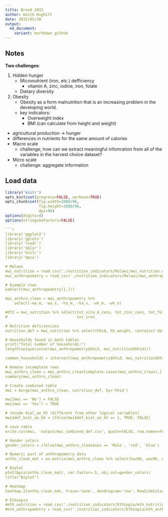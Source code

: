 ```yaml
---
title: Bread 2015
author: Keith Hughitt
date: 2015/05/30
output:
  md_document:
    variant: markdown_github
---
```


Notes
-----

**Two challenges**:

1. Hidden hunger
   - Micronutrient (iron, etc.) defficiency
        - vitamin A, zinc, iodine, iron, folate
   - Dietary diversity
2. Obesity
   - Obesity as a form malnutrition that is an increasing problem in the
     developing world.
   - key indicators:
     - Overweight index
     - BMI (can calculate from height and weight)

- agricultural production -> hunger
- differences in nutrients for the same amount of calories
- Macro scale
    - challenge; how can we extract meaningful infomration from all of the
    variables in the harvest choice dataset?
- Micro scale
    - challenge: aggregate information

Load data
---------

```r
library('knitr')
opts_knit$set(progress=FALSE, verbose=TRUE)
opts_chunk$set(fig.width=1080/96,
               fig.height=1080/96,
               dpi=96)
options(digits=4)
options(stringsAsFactors=FALSE)

```r
library('ggplot2')
library('gplots')
library('readr')
library('dplyr')
library('knitr')
library('bpca')

# Malawi
mwi_nutrition = read_csv('./nutrition_indicators/Malawi/mwi_nutrition.csv')
mwi_anthropometry = read_csv('./nutrition_indicators/Malawi/mwi_anthropometry.csv')

# Example rows
kable(t(mwi_anthropometry[1,]))

mwi_anthro_clean = mwi_anthropometry %>% 
    select(-wa_m, -wa_s, -ha_m, -ha_s, -wh_m, -wh_s)

#df2 = mwi_nutrition %>% select(tot_vita_A_cons, tot_zinc_cons, tot_fol_cons,
#                               tot_iron_

# Nutrition deficiencies
nutrition_def = mwi_nutrition %>% select(hhid, hh_weight, contains('def_'))

# Households found in both tables
print("Total number of households:")
length(unique(union(mwi_anthropometry$hhid, mwi_nutrition$hhid)))

common_households = intersect(mwi_anthropometry$hhid, mwi_nutrition$hhid)

# Remove incomplete rows
mwi_anthro_clean = mwi_anthro_clean[complete.cases(mwi_anthro_clean),]
summary(mwi_anthro_clean)

# Create combined table
mwi = merge(mwi_anthro_clean, nutrition_def, by='hhid')

mwi[mwi == 'No'] = FALSE
mwi[mwi == 'Yes'] = TRUE

# recode kcal_ae_hh (different from other logical variables)
mwi$def_kcal_ae_hh = ifelse(mwi$def_kcal_ae_hh == 1, TRUE, FALSE)

# save table
write.csv(mwi, 'output/mwi_combined_def.csv', quote=FALSE, row.names=FALSE)

# Gender colors
gender_colors = ifelse(mwi_anthro_clean$sex == 'Male', 'red', 'blue')

# Numeric part of anthropometry data
antho_clean_mat = as.matrix(mwi_anthro_clean %>% select(haz06, waz06, whz06, bmiz06))

# Biplot
plot(bpca(antho_clean_mat), var.factor=.5, obj.col=gender_colors)
title("Biplot")

# Heatmap
heatmap.2(antho_clean_mat, trace='none', dendrogram='row', RowSideColors=gender_colors)

# Ethiopia
#eth_nutrition = read_csv('./nutrition_indicators/Ethiopia/eth_nutrition.csv')
#eth_anthropometry = read_csv('./nutrition_indicators/Ethiopia/eth_anthropometry.csv')
```
